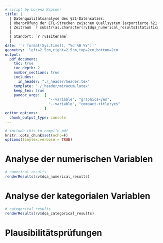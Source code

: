 ```yaml
---
# script by Lorenz Kapsner
title: |
  | Datenqualitätsanalyse des §21-Datensatzes: 
  | Überprüfung der ETL-Strecken zwischen Quellsystem (exportierte §21 Rohdaten) und Zielsystem (i2b2 Datenbank) 
  | Zeitraum `r substr(as.character(rv$dqa_numerical_results$statistics$EpisodeOfCare_period_end$target_data[1,])[2], 1, 4)` bis `r substr(as.character(rv$dqa_numerical_results$statistics$EpisodeOfCare_period_end$target_data[5,])[2], 1, 4)` 
  | 
  | Standort: `r rv$sitename` 
  | 
date: '`r format(Sys.time(), "%d %B %Y")`' 
geometry: 'left=2.5cm,right=2.5cm,top=2cm,bottom=2cm' 
output: 
  pdf_document:
    toc: true
    toc_depth: 2
    number_sections: true
    includes:
      in_header: "./_header/header.tex"
    template: "./_header/miracum.latex"
    keep_tex: true
    pandoc_args:  [
                    "--variable", "graphics=yes",
                    "--variable", "compact-title:yes"
                  ]
editor_options:
  chunk_output_type: console
---
```



```r
# include this to compile pdf
knitr::opts_chunk$set(echo=F)
options(tinytex.verbose = TRUE)
```


# Analyse der numerischen Variablen  

```r
# numerical results
renderResults(rv$dqa_numerical_results)
```


# Analyse der kategorialen Variablen  

```r
# categorical results
renderResults(rv$dqa_categorical_results)
```


# Plausibilitätsprüfungen  


